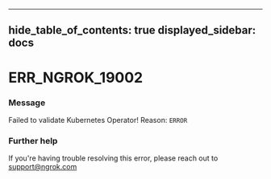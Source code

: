 

---
hide_table_of_contents: true
displayed_sidebar: docs
---


# ERR_NGROK_19002

### Message
Failed to validate Kubernetes Operator! Reason: `ERROR`

<ErrorDetails error="err_ngrok_19002" />



### Further help
If you're having trouble resolving this error, please reach out to [support@ngrok.com](mailto:support@ngrok.com?subject=Help%20with%20ERR_NGROK_19002)

